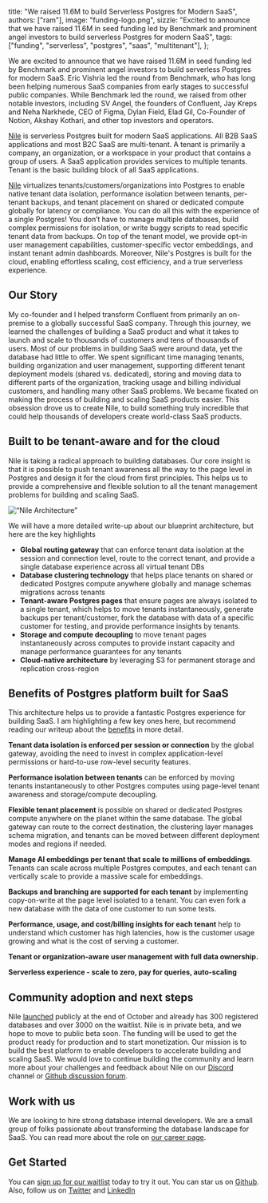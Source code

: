  title: "We raised 11.6M to build Serverless Postgres for Modern SaaS",
  authors: ["ram"],
  image: "funding-logo.png",
  sizzle:
    "Excited to announce that we have raised 11.6M in seed funding led by Benchmark and prominent angel investors to build serverless Postgres for modern SaaS",
  tags: ["funding", "serverless", "postgres", "saas", "multitenant"],
};

We are excited to announce that we have raised 11.6M in seed funding led by Benchmark and prominent angel investors to build serverless Postgres for modern SaaS. Eric Vishria led the round from Benchmark, who has long been helping numerous SaaS companies from early stages to successful public companies. While Benchmark led the round, we raised from other notable investors, including SV Angel, the founders of Confluent, Jay Kreps and Neha Narkhede, CEO of Figma, Dylan Field, Elad Gil, Co-Founder of Notion, Akshay Kothari, and other top investors and operators.

[Nile](https://www.thenile.dev/docs/nile-in-3-minutes) is serverless Postgres built for modern SaaS applications. All B2B SaaS applications and most B2C SaaS are multi-tenant. A tenant is primarily a company, an organization, or a workspace in your product that contains a group of users. A SaaS application provides services to multiple tenants. Tenant is the basic building block of all SaaS applications.

[Nile](https://www.thenile.dev/docs/nile-in-3-minutes) virtualizes tenants/customers/organizations into Postgres to enable native tenant data isolation, performance isolation between tenants, per-tenant backups, and tenant placement on shared or dedicated compute globally for latency or compliance. You can do all this with the experience of a single Postgres! You don’t have to manage multiple databases, build complex permissions for isolation, or write buggy scripts to read specific tenant data from backups. On top of the tenant model, we provide opt-in user management capabilities, customer-specific vector embeddings, and instant tenant admin dashboards. Moreover, Nile's Postgres is built for the cloud, enabling effortless scaling, cost efficiency, and a true serverless experience.

## Our Story

My co-founder and I helped transform Confluent from primarily an on-premise to a globally successful SaaS company. Through this journey, we learned the challenges of building a SaaS product and what it takes to launch and scale to thousands of customers and tens of thousands of users. Most of our problems in building SaaS were around data, yet the database had little to offer. We spent significant time managing tenants, building organization and user management, supporting different tenant deployment models (shared vs. dedicated), storing and moving data to different parts of the organization, tracking usage and billing individual customers, and handling many other SaaS problems. We became fixated on making the process of building and scaling SaaS products easier. This obsession drove us to create Nile, to build something truly incredible that could help thousands of developers create world-class SaaS products.

## Built to be tenant-aware and for the cloud

Nile is taking a radical approach to building databases. Our core insight is that it is possible to push tenant awareness all the way to the page level in Postgres and design it for the cloud from first principles. This helps us to provide a comprehensive and flexible solution to all the tenant management problems for building and scaling SaaS.

![“Nile Architecture”](/blog/architecture.png)

We will have a more detailed write-up about our blueprint architecture, but here are the key highlights

- **Global routing gateway** that can enforce tenant data isolation at the session and connection level, route to the correct tenant, and provide a single database experience across all virtual tenant DBs
- **Database clustering technology** that helps place tenants on shared or dedicated Postgres compute anywhere globally and manage schemas migrations across tenants
- **Tenant-aware Postgres pages** that ensure pages are always isolated to a single tenant, which helps to move tenants instantaneously, generate backups per tenant/customer, fork the database with data of a specific customer for testing, and provide performance insights by tenants.
- **Storage and compute decoupling** to move tenant pages instantaneously across computes to provide instant capacity and manage performance guarantees for any tenants
- **Cloud-native architecture** by leveraging S3 for permanent storage and replication cross-region

## Benefits of Postgres platform built for SaaS

This architecture helps us to provide a fantastic Postgres experience for building SaaS. I am highlighting a few key ones here, but recommend reading our writeup about the [benefits](https://www.thenile.dev/docs/nile-in-3-minutes) in more detail.

**Tenant data isolation is enforced per session or connection** by the global gateway, avoiding the need to invest in complex application-level permissions or hard-to-use row-level security features.

**Performance isolation between tenants** can be enforced by moving tenants instantaneously to other Postgres computes using page-level tenant awareness and storage/compute decoupling.

**Flexible tenant placement** is possible on shared or dedicated Postgres compute anywhere on the planet within the same database. The global gateway can route to the correct destination, the clustering layer manages schema migration, and tenants can be moved between different deployment modes and regions if needed.

**Manage AI embeddings per tenant that scale to millions of embeddings**. Tenants can scale across multiple Postgres computes, and each tenant can vertically scale to provide a massive scale for embeddings.

**Backups and branching are supported for each tenant** by implementing copy-on-write at the page level isolated to a tenant. You can even fork a new database with the data of one customer to run some tests.

**Performance, usage, and cost/billing insights for each tenant** help to understand which customer has high latencies, how is the customer usage growing and what is the cost of serving a customer.

**Tenant or organization-aware user management with full data ownership.**

**Serverless experience - scale to zero, pay for queries, auto-scaling**

## Community adoption and next steps

Nile [launched](https://www.thenile.dev/blog/app/blog/introducing-nile) publicly at the end of October and already has 300 registered databases and over 3000 on the waitlist. Nile is in private beta, and we hope to move to public beta soon. The funding will be used to get the product ready for production and to start monetization. Our mission is to build the best platform to enable developers to accelerate building and scaling SaaS. We would love to continue building the community and learn more about your challenges and feedback about Nile on our [Discord](https://discord.com/invite/8UuBB84tTy) channel or [Github discussion forum](https://github.com/orgs/niledatabase/discussions).

## Work with us

We are looking to hire strong database internal developers. We are a small group of folks passionate about transforming the database landscape for SaaS. You can read more about the role on [our career page](https://www.thenile.dev/careers/founding-engineer-database-internals).

## Get Started

You can [sign up for our waitlist](https://www.thenile.dev/) today to try it out. You can star us on [Github](https://github.com/niledatabase/niledatabase). Also, follow us on [Twitter](https://twitter.com/niledatabase) and [LinkedIn](https://www.linkedin.com/company/niledatabase)